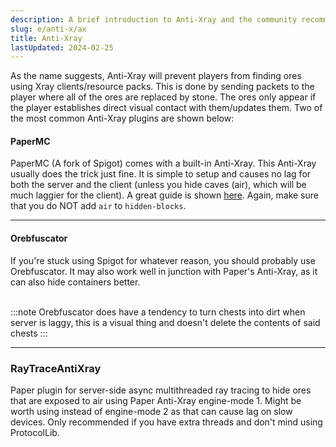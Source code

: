 ```yaml
---
description: A brief introduction to Anti-Xray and the community recommended solutions.
slug: e/anti-x/ax
title: Anti-Xray
lastUpdated: 2024-02-25
---
```



As the name suggests, Anti-Xray will prevent players from finding ores using Xray clients/resource packs. This is done by sending packets to the player where all of the ores are replaced by stone. The ores only appear if the player establishes direct visual contact with them/updates them. Two of the most common Anti-Xray plugins are shown below:

#### PaperMC

PaperMC (A fork of Spigot) comes with a built-in Anti-Xray. This Anti-Xray usually does the trick just fine. It is simple to setup and causes no lag for both the server and the client (unless you hide caves (air), which will be much laggier for the client). A great guide is shown [here](https://docs.papermc.io/paper/anti-xray). Again, make sure that you do NOT add `air` to `hidden-blocks`.

<LinkCard
  title="BuiltByBit"
  description="View LPX's official BuiltByBit page for downloading the plugin."
  href="https://builtbybit.com/resources/lpx-antipacketexploit-antinettycrasher.15709/"
/>

* * *

#### Orebfuscator

If you're stuck using Spigot for whatever reason, you should probably use Orebfuscator. It may also work well in junction with Paper's Anti-Xray, as it can also
hide containers better.

<LinkCard
  title="Github"
  description="View Orebfuscator's official Github page for downloading the plugin."
  href="https://www.spigotmc.org/resources/82710/"
/>
<br/>
:::note
Orebfuscator does have a tendency to turn chests into dirt when server is laggy, this is a visual thing and doesn't delete the contents of said chests
:::

* * *

### RayTraceAntiXray

Paper plugin for server-side async multithreaded ray tracing to hide ores that are exposed to air using Paper Anti-Xray engine-mode 1. Might be worth using instead of engine-mode 2 as that can cause lag on slow devices. Only recommended if you have extra threads and don't mind using ProtocolLib.

<LinkCard
  title="Github"
  description="View Orebfuscator's official Github page for downloading the plugin."
  href="https://github.com/stonar96/RayTraceAntiXray"
/>
